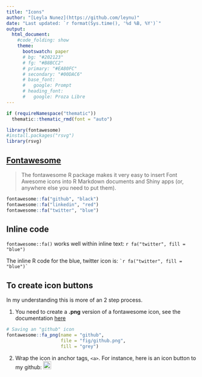 ```yaml
---
title: "Icons"
author: "[Leyla Nunez](https://github.com/leynu)"
date: "Last updated: `r format(Sys.time(), '%d %B, %Y')`"
output: 
  html_document:
    #code_folding: show
    theme:
      bootswatch: paper
      # bg: "#202123"
      # fg: "#B8BCC2"
      # primary: "#EA80FC"
      # secondary: "#00DAC6"
      # base_font:
      #   google: Prompt
      # heading_font:
      #   google: Proza Libre
---
```


```r
if (requireNamespace("thematic")) 
  thematic::thematic_rmd(font = "auto")
```

```r
library(fontawesome)
#install.packages("rsvg")
library(rsvg)

```

## [Fontawesome](https://github.com/rstudio/fontawesome) 

> The fontawesome R package makes it very easy to insert Font Awesome icons into R Markdown documents and Shiny apps (or, anywhere else you need to put them).

```r
fontawesome::fa("github", "black")
fontawesome::fa("linkedin", "red") 
fontawesome::fa("twitter", "blue")
```

## Inline code

`fontawesome::fa()` works well within inline text:  `r fa("twitter", fill = "blue")`

The inline R code for the blue, twitter icon is: `` `r
fa("twitter", fill = "blue")` ``


## To create icon buttons

In my understanding this is more of an 2 step process.

1. You need to create a **.png** version of a fontawesome icon, see the documentation [here](https://www.rdocumentation.org/packages/fontawesome/versions/0.2.1/topics/fa_png)


```r
# Saving an "github" icon
fontawesome::fa_png(name = "github", 
                    file = "fig/github.png", 
                    fill = "grey")
```


2. Wrap the icon in anchor tags, `<a>`. For instance, here is an icon button to my github: <a href="https://github.com/leynu"><img src="https://github.com/leynu/Feb22_myfun/blob/master/fig/github.png?raw=true" alt="Leyla Nunez | Twitter" width="21px"/></a>





